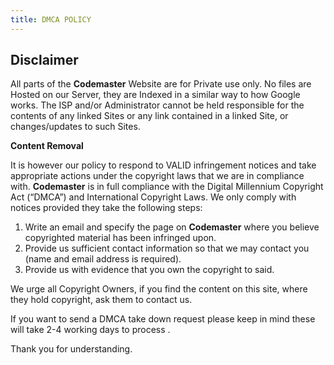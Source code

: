 ```yaml
---
title: DMCA POLICY
---
```


## **Disclaimer**

All parts of the **Codemaster** Website are for Private use only. No files are Hosted on our Server, they are Indexed in a similar way to how Google works. The ISP and/or Administrator cannot be held responsible for the contents of any linked Sites or any link contained in a linked Site, or changes/updates to such Sites.

**Content Removal**

It is however our policy to respond to VALID infringement notices and take appropriate actions under the copyright laws that we are in compliance with. **Codemaster** is in full compliance with the Digital Millennium Copyright Act (“DMCA”) and International Copyright Laws. We only comply with notices provided they take the following steps:

1. Write an email and specify the page on **Codemaster** where you believe copyrighted material has been infringed upon.
2. Provide us sufficient contact information so that we may contact you (name and email address is required).
3. Provide us with evidence that you own the copyright to said.

We urge all Copyright Owners, if you find the content on this site, where they hold copyright, ask them to contact us.

If you want to send a DMCA take down request please keep in mind these will take 2-4 working days to process .

Thank you for understanding.
